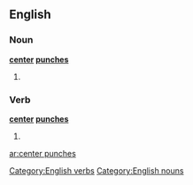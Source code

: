 ==English==
===Noun===
'''[[center]] [[punches]]'''
#{{plural of|center punch}}

===Verb===
'''[[center]] [[punches]]'''
#{{third-person singular of|center punch}}

[[Category:English verbs]]
[[Category:English nouns]]

[[ar:center punches]]